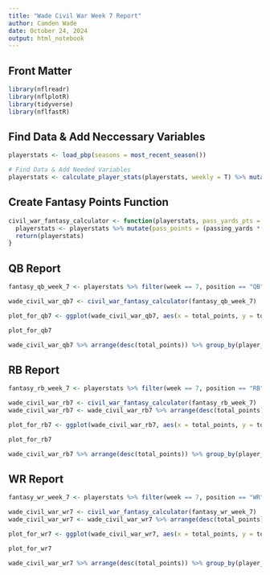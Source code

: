 ```yaml
---
title: "Wade Civil War Week 7 Report"
author: Camden Wade
date: October 24, 2024
output: html_notebook
---
```


## Front Matter

```r
library(nflreadr)
library(nflplotR)
library(tidyverse)
library(nflfastR)
```

## Find Data & Add Neccessary Variables

```r
playerstats <- load_pbp(seasons = most_recent_season())

# Find Data & Add Needed Variables
playerstats <- calculate_player_stats(playerstats, weekly = T) %>% mutate(incompletions = attempts - completions, pass_300 = ifelse(passing_yards > 299 & passing_yards < 399.5,1,0), pass_400 = ifelse(passing_yards > 399.5,1,0), rec_100 = ifelse(receiving_yards > 99.5 & receiving_yards < 199.5,1,0), rec_200 = ifelse(receiving_yards > 199.5,1,0), rush_100 = ifelse(rushing_yards > 99.5 & rushing_yards < 199.5,1,0), rush_200 = ifelse(rushing_yards > 199.5,1,0), fumbles = sack_fumbles_lost + rushing_fumbles_lost + receiving_fumbles_lost, rush_10 = trunc(carries/10))
```

## Create Fantasy Points Function

```r
civil_war_fantasy_calculator <- function(playerstats, pass_yards_pts = 0.04, completed_pts = 1, incomplete_pts = -0.5, pass_td_pts = 6, int_pts = -3, pass_2conv_pts = 2, p300_pts = 2, p400_pts = 5, sack_pts = -2, rush_yards_pts = 0.1, rush_10_pts = 0.5, rush_td_pts = 6, rush_first_pts = 1, rush_2conv_pts = 2, r100_pts = 2, r200_pts = 5, rec_yards_pts = 0.1, rec_pts = 1, rec_td_pts = 6, rec_2conv_pts = 2, rec100_pts = 2, rec200_pts = 5, tar_pts = 0.1, fumble_pts = -2) {
  playerstats <- playerstats %>% mutate(pass_points = (passing_yards * pass_yards_pts) + (completions * completed_pts) + (incompletions * incomplete_pts) + (passing_tds * pass_td_pts) + (interceptions * int_pts) + (passing_2pt_conversions * pass_2conv_pts) + (pass_300 * p300_pts) + (pass_400 * p400_pts) + (sacks * sack_pts) + (fumbles * fumble_pts), rush_points = (rushing_yards * rush_yards_pts) + (rush_10 * rush_10_pts) + (rushing_tds * rush_td_pts) + (rushing_first_downs * rush_first_pts) + (rushing_2pt_conversions * rush_2conv_pts) + (rush_100 * r100_pts) + (rush_200 * r200_pts), rec_points = (receiving_yards * rec_yards_pts) + (receptions * rec_pts) + (receiving_tds * rec_td_pts) + (receiving_2pt_conversions * rec_2conv_pts) + (rec_100 * rec100_pts) + (rec_200 * rec200_pts) + (targets * tar_pts), total_points = pass_points + rush_points + rec_points)
  return(playerstats)
}
```

## QB Report

```r
fantasy_qb_week_7 <- playerstats %>% filter(week == 7, position == "QB", attempts > 10)

wade_civil_war_qb7 <- civil_war_fantasy_calculator(fantasy_qb_week_7)

plot_for_qb7 <- ggplot(wade_civil_war_qb7, aes(x = total_points, y = total_points)) + geom_mean_lines(aes(x0 = total_points, y0 = total_points)) + geom_nfl_headshots(aes(player_gsis = player_id), width = 0.055)

plot_for_qb7
```

```r
wade_civil_war_qb7 %>% arrange(desc(total_points)) %>% group_by(player_display_name) %>% summarize(total_points)
```

## RB Report

```r
fantasy_rb_week_7 <- playerstats %>% filter(week == 7, position == "RB")

wade_civil_war_rb7 <- civil_war_fantasy_calculator(fantasy_rb_week_7)
wade_civil_war_rb7 <- wade_civil_war_rb7 %>% arrange(desc(total_points)) %>% slice_head(n = 20)

plot_for_rb7 <- ggplot(wade_civil_war_rb7, aes(x = total_points, y = total_points)) + geom_mean_lines(aes(x0 = total_points, y0 = total_points)) + geom_nfl_headshots(aes(player_gsis = player_id), width = 0.055)

plot_for_rb7
```

```r
wade_civil_war_rb7 %>% arrange(desc(total_points)) %>% group_by(player_display_name) %>% summarize(total_points)
```


## WR Report

```r
fantasy_wr_week_7 <- playerstats %>% filter(week == 7, position == "WR")

wade_civil_war_wr7 <- civil_war_fantasy_calculator(fantasy_wr_week_7)
wade_civil_war_wr7 <- wade_civil_war_wr7 %>% arrange(desc(total_points)) %>% slice_head(n = 20)

plot_for_wr7 <- ggplot(wade_civil_war_wr7, aes(x = total_points, y = total_points)) + geom_mean_lines(aes(x0 = total_points, y0 = total_points)) + geom_nfl_headshots(aes(player_gsis = player_id), width = 0.055)

plot_for_wr7
```

```r
wade_civil_war_wr7 %>% arrange(desc(total_points)) %>% group_by(player_display_name) %>% summarize(total_points)
```

